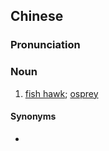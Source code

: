 {{also|鱼鹰}}
==Chinese==
{{zh-forms|s=鱼鹰}}

===Pronunciation===
{{zh-pron
|m=yúyīng
|c=jyu4 jing1
|mn=hî-eng/hû-eng
|cat=n
}}

===Noun===
{{zh-noun}}

# [[fish hawk]]; [[osprey]]

====Synonyms====
* {{zh-l|雎鳩}}

{{zh-cat|Birds}}